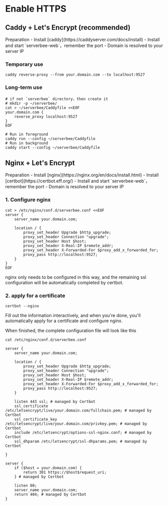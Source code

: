 
# Enable HTTPS

## Caddy + Let's Encrypt (recommended)


<Callout type="info">
Preparation
- Install [caddy](https://caddyserver.com/docs/install)
- Install and start `serverbee-web`，remember the port
- Domain is resolved to your server IP
</Callout>

### Temporary use

```shell
caddy reverse-proxy --from your.domain.com --to localhost:9527
```

### Long-term use

```shell
# if not `serverbee` directory，then create it
# mkdir -p ~/serverbee/
cat > ~/serverbee/Caddyfile <<EOF
your.domain.com {
    reverse_proxy localhost:9527
}
EOF
```

```shell
# Run in foreground
caddy run --config ~/serverbee/Caddyfile
# Run in background
caddy start --config ~/serverbee/Caddyfile
```

## Nginx + Let's Encrypt

<Callout type="info">
Preparation
- Install [nginx](https://nginx.org/en/docs/install.html)
- Install [certbot](https://certbot.eff.org/)
- Install and start `serverbee-web`，remember the port
- Domain is resolved to your server IP
</Callout>

### 1. Configure nginx

```shell
cat > /etc/nginx/conf.d/serverbee.conf <<EOF
server {
    server_name your.domain.com;

    location / {
        proxy_set_header Upgrade $http_upgrade;
        proxy_set_header Connection "upgrade";
        proxy_set_header Host $host;
        proxy_set_header X-Real-IP $remote_addr;
        proxy_set_header X-Forwarded-For $proxy_add_x_forwarded_for;
        proxy_pass http://localhost:9527;
    }
}
EOF
```
nginx only needs to be configured in this way, and the remaining ssl configuration will be automatically completed by certbot.

### 2. apply for a certificate

```shell
certbot --nginx
```
Fill out the information interactively, and when you're done, you'll automatically apply for a certificate and configure nginx.

When finished, the complete configuration file will look like this

`cat /etc/nginx/conf.d/serverbee.conf`
```nginx
server {
    server_name your.domain.com;

    location / {
        proxy_set_header Upgrade $http_upgrade;
        proxy_set_header Connection "upgrade";
        proxy_set_header Host $host;
        proxy_set_header X-Real-IP $remote_addr;
        proxy_set_header X-Forwarded-For $proxy_add_x_forwarded_for;
        proxy_pass http://localhost:9527;
    }

    listen 443 ssl; # managed by Certbot
    ssl_certificate /etc/letsencrypt/live/your.domain.com/fullchain.pem; # managed by Certbot
    ssl_certificate_key /etc/letsencrypt/live/your.domain.com/privkey.pem; # managed by Certbot
    include /etc/letsencrypt/options-ssl-nginx.conf; # managed by Certbot
    ssl_dhparam /etc/letsencrypt/ssl-dhparams.pem; # managed by Certbot

}

server {
    if ($host = your.domain.com) {
        return 301 https://$host$request_uri;
    } # managed by Certbot

    listen 80;
    server_name your.domain.com;
    return 404; # managed by Certbot
}
```

